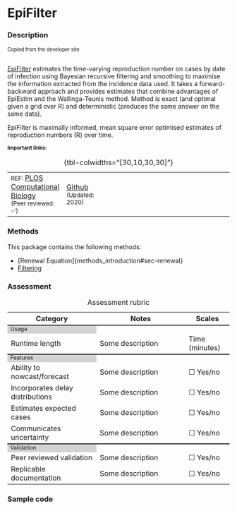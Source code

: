 # EpiFilter {#sec-top .unnumbered}


### Description
<div style="font-size:0.8em">Copied from the developer site<br><br></div>

[EpiFilter](package_EpiFilter.qmd#sec-top) estimates the time-varying reproduction number on cases by date of infection using  Bayesian recursive filtering and smoothing to maximise the information extracted from the incidence data used. It takes a forward-backward approach and provides estimates that combine advantages of EpiEstim and the Wallinga-Teunis method. Method is exact (and optimal given a grid over R) and deterministic (produces the same answer on the same data).

EpiFilter is maximally informed, mean square error optimised estimates of reproduction numbers (R) over time.

<small style="font-weight: bold;margin-bottom: 0;">Important links:</small>

| | | | |
|:---|:--|:----|:----|
|<small>REF: </small> [PLOS Computational Biology](https://journals.plos.org/ploscompbiol/article?id=10.1371/journal.pcbi.1009347) <br><small>(Peer reviewed: ✅)</small> | [Github](https://github.com/kpzoo/EpiFilter) <small><br>(Updated: 2020)</small>| 
: {tbl-colwidths="[30,10,30,30]"}

### Methods

This package contains the following methods:

- [Renewal Equation]{methods_introduction#sec-renewal}
- [Filtering](methods_time.qmd#sec-filtering)



### Assessment

```{=html}
<table>
    <caption>Assessment rubric</caption>
    <!---HEADING --->
    <tr style="border-top: none;">
      <th style="font-weight: bold; width: 40%">Category</th>
      <th style="font-weight: bold; width: 40%">Notes</th>
      <th style="font-weight: bold; width: 20%">Scales</th>
    </tr>
    
        <!------ SECTION 1: USAGE -------->
    <tr columnspan="3", style="background-color: lightgrey;border-top: 2px solid;margin-top: 1;margin-bottom: 1; line-height: 1;font-size: 0.8em;">
      <td> Usage </td>
    </tr>

    <tr>
        <td>Runtime length</td>
        <td>Some description</td>
        <td>
          Time (minutes)
        </td>
    </tr>
      
      <!------ SECTION 2: FEATURES -------->
    <tr columnspan="3", style="background-color: lightgrey;border-top: 2px solid;margin-top: 1;margin-bottom: 1; line-height: 1;font-size: 0.8em;">
      <td> Features </td>
    </tr>
        <tr>
        <td>Ability to nowcast/forecast</td>
        <td>Some description</td>
        <td>
          ☐ Yes/no
                  </td>
    </tr>
                    <tr>
        <td>Incorporates delay distributions</td>
        <td>Some description</td>
        <td>
          ☐ Yes/no
        </td>
    </tr>
    
                        <tr>
        <td>Estimates expected cases </td>
        <td>Some description</td>
        <td>
          ☐ Yes/no
        </td>
    </tr>

                        <tr>
        <td>Communicates uncertainty</td>
        <td>Some description</td>
        <td>
☐ Yes/no
        </td>
    </tr>

      <!------ SECTION 3: Validation -------->
    <tr columnspan="3", style="background-color: lightgrey;border-top: 2px solid;margin-top: 1;margin-bottom: 1; line-height: 1;font-size: 0.8em;">
      <td> Validation </td>
    </tr>
    
                        <tr>
        <td>Peer reviewed validation</td>
        <td>Some description</td>
        <td>
          ☐ Yes/no
        </td>
    </tr>
    
                        <tr>
        <td>Replicable documentation</td>
        <td>Some description</td>
        <td>
          ☐ Yes/no
        </td>
    </tr>


</table>

```


### Sample code
